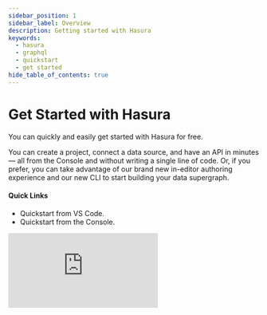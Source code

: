 ```yaml
---
sidebar_position: 1
sidebar_label: Overview
description: Getting started with Hasura
keywords:
  - hasura
  - graphql
  - quickstart
  - get started
hide_table_of_contents: true
---
```



# Get Started with Hasura

<div className="overview-header">
  <div className="overview-text">
    <p>
      You can quickly and easily get started with Hasura for free.
    </p>
    <p>
      You can create a project, connect a data source, and have an API in minutes — all from the Console and without writing a single line of code. 
      Or, if you prefer, you can take advantage of our brand new in-editor authoring experience and our new CLI to start building
      your data supergraph.
    </p>
    <h4>Quick Links</h4>
    <ul>
      <li>
        <VersionedLink to="/getting-started/local-dev/">Quickstart from VS Code.</VersionedLink>
      </li>
      <li>
        <VersionedLink to="/getting-started/console/">Quickstart from the Console.</VersionedLink>
      </li>
    </ul>

  </div>
 <iframe
          src="https://www.youtube.com/embed/MdVd7tbrNN8"
          frameBorder="0"
          allow="accelerometer; autoplay; encrypted-media; gyroscope; picture-in-picture"
          allowFullScreen
        />
</div>
